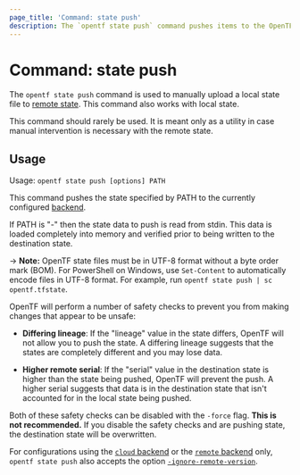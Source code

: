 ```yaml
---
page_title: 'Command: state push'
description: The `opentf state push` command pushes items to the OpenTF state.
---
```


# Command: state push

The `opentf state push` command is used to manually upload a local
state file to [remote state](/docs/language/state/remote). This command also
works with local state.

This command should rarely be used. It is meant only as a utility in case
manual intervention is necessary with the remote state.

## Usage

Usage: `opentf state push [options] PATH`

This command pushes the state specified by PATH to the currently
configured [backend](/docs/language/settings/backends/configuration).

If PATH is "-" then the state data to push is read from stdin. This data
is loaded completely into memory and verified prior to being written to
the destination state.

-> **Note:** OpenTF state files must be in UTF-8 format without a byte order mark (BOM). For PowerShell on Windows, use `Set-Content` to automatically encode files in UTF-8 format. For example, run `opentf state push | sc opentf.tfstate`.

OpenTF will perform a number of safety checks to prevent you from
making changes that appear to be unsafe:

- **Differing lineage**: If the "lineage" value in the state differs,
  OpenTF will not allow you to push the state. A differing lineage
  suggests that the states are completely different and you may lose
  data.

- **Higher remote serial**: If the "serial" value in the destination state
  is higher than the state being pushed, OpenTF will prevent the push.
  A higher serial suggests that data is in the destination state that isn't
  accounted for in the local state being pushed.

Both of these safety checks can be disabled with the `-force` flag.
**This is not recommended.** If you disable the safety checks and are
pushing state, the destination state will be overwritten.

For configurations using the [`cloud` backend](/docs/cli/cloud) or the [`remote` backend](/docs/language/settings/backends/remote)
only, `opentf state push`
also accepts the option
[`-ignore-remote-version`](/docs/cli/cloud/command-line-arguments#ignore-remote-version).
